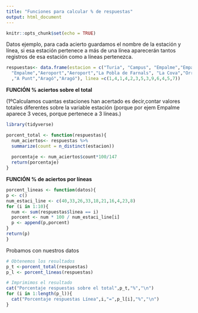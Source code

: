 ```yaml
---
title: "Funciones para calcular % de respuestas"
output: html_document
---
```


```r
knitr::opts_chunk$set(echo = TRUE)
```



Datos ejemplo, para cada acierto guardamos el nombre de la estación y línea, si esa estación pertenece a más de una línea aparecerán tantos registros de esa estación como a líneas pertenezca.
```r
respuestas<- data.frame(estacion = c("Turia", "Campus", "Empalme","Empalme",
  "Empalme","Aeroport","Aeroport","La Pobla de Farnals", "La Cova","Orriols"
  ,"A Punt","Aragó","Aragó"), linea =c(1,4,1,4,2,3,5,3,9,6,4,5,7))

```


**FUNCIÓN % aciertos sobre el total**

(1ºCalculamos cuantas estaciones han acertado es decir,contar valores totales diferentes sobre la variable estación (porque por ejem Empalme aparece 3 veces, porque pertenece a 3 líneas.)
```r
library(tidyverse)

porcent_total <- function(respuestas){
  num_aciertos<- respuestas %>%
  summarize(count = n_distinct(estacion))
  
  porcentaje <- num_aciertos$count*100/147 
  return(porcentaje)
}


```

**FUNCIÓN % de aciertos por líneas**
```r
porcent_lineas <- function(datos){
p <- c() 
num_estaci_line <- c(40,33,26,33,18,21,16,4,23,8)
for (i in 1:10){
  num <- sum(respuestas$linea == i)
  porcent <- num * 100 / num_estaci_line[i]
  p <- append(p,porcent)
}
return(p) 
}
```

Probamos con nuestros datos
```r
# Obtenemos los resultados
p_t <-porcent_total(respuestas)
p_l <- porcent_lineas(respuestas)

# Imprimimos el resultado
cat("Porcentaje respuestas sobre el total",p_t,"%","\n")
for (i in 1:length(p_l)){
  cat("Porcentaje respuestas Línea",i,"=",p_l[i],"%","\n")
}
```


